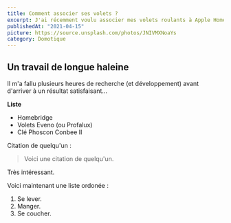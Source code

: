 ```yaml
---
title: Comment associer ses volets ?
excerpt: J'ai récemment voulu associer mes volets roulants à Apple HomeKit. Voilà comment je m'y suis pris.
publishedAt: "2021-04-15"
picture: https://source.unsplash.com/photos/JNIVMXNoaYs
category: Domotique
---
```


## Un travail de longue haleine

Il m'a fallu plusieurs heures de recherche (et développement) avant d'arriver à un résultat satisfaisant...

**Liste**

- Homebridge
- Volets Eveno (ou Profalux)
- Clé Phoscon Conbee II

Citation de quelqu'un :

> Voici une citation de quelqu'un.

Très intéressant.

Voici maintenant une liste ordonée :

1. Se lever.
2. Manger.
3. Se coucher.
